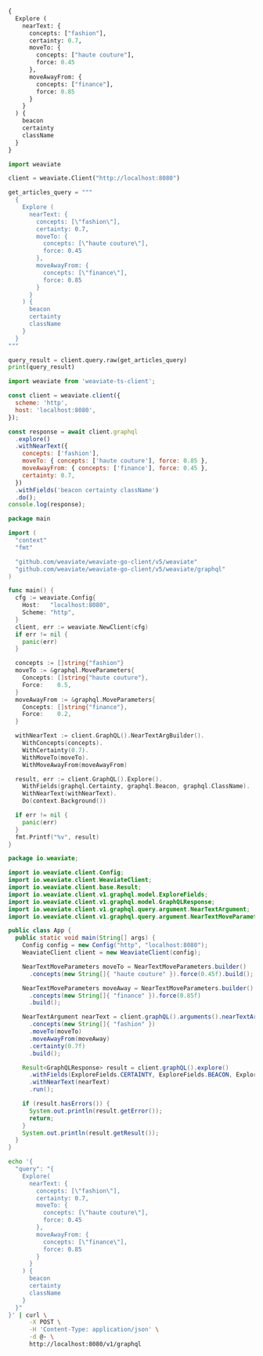 
<Tabs groupId="languages">
<TabItem value="graphql" label="GraphQL">

```graphql
{
  Explore (
    nearText: {
      concepts: ["fashion"],
      certainty: 0.7,
      moveTo: {
        concepts: ["haute couture"],
        force: 0.45
      },
      moveAwayFrom: {
        concepts: ["finance"],
        force: 0.85
      }
    }
  ) {
    beacon
    certainty
    className
  }
}
```

</TabItem>
<TabItem value="py" label="Python">

```python
import weaviate

client = weaviate.Client("http://localhost:8080")

get_articles_query = """
  {
    Explore (
      nearText: {
        concepts: [\"fashion\"],
        certainty: 0.7,
        moveTo: {
          concepts: [\"haute couture\"],
          force: 0.45
        },
        moveAwayFrom: {
          concepts: [\"finance\"],
          force: 0.85
        }
      }
    ) {
      beacon
      certainty
      className
    }
  }
"""

query_result = client.query.raw(get_articles_query)
print(query_result)
```

</TabItem>
<TabItem value="js" label="JS/TS Client v2">

```js
import weaviate from 'weaviate-ts-client';

const client = weaviate.client({
  scheme: 'http',
  host: 'localhost:8080',
});

const response = await client.graphql
  .explore()
  .withNearText({
    concepts: ['fashion'],
    moveTo: { concepts: ['haute couture'], force: 0.85 },
    moveAwayFrom: { concepts: ['finance'], force: 0.45 },
    certainty: 0.7,
  })
  .withFields('beacon certainty className')
  .do();
console.log(response);
```

</TabItem>
<TabItem value="go" label="Go">

```go
package main

import (
  "context"
  "fmt"

  "github.com/weaviate/weaviate-go-client/v5/weaviate"
  "github.com/weaviate/weaviate-go-client/v5/weaviate/graphql"
)

func main() {
  cfg := weaviate.Config{
    Host:   "localhost:8080",
    Scheme: "http",
  }
  client, err := weaviate.NewClient(cfg)
  if err != nil {
    panic(err)
  }

  concepts := []string{"fashion"}
  moveTo := &graphql.MoveParameters{
    Concepts: []string{"haute couture"},
    Force:    0.5,
  }
  moveAwayFrom := &graphql.MoveParameters{
    Concepts: []string{"finance"},
    Force:    0.2,
  }

  withNearText := client.GraphQL().NearTextArgBuilder().
    WithConcepts(concepts).
    WithCertainty(0.7).
    WithMoveTo(moveTo).
    WithMoveAwayFrom(moveAwayFrom)

  result, err := client.GraphQL().Explore().
    WithFields(graphql.Certainty, graphql.Beacon, graphql.ClassName).
    WithNearText(withNearText).
    Do(context.Background())

  if err != nil {
    panic(err)
  }
  fmt.Printf("%v", result)
}
```

</TabItem>

<TabItem value="java" label="Java">

```java
package io.weaviate;

import io.weaviate.client.Config;
import io.weaviate.client.WeaviateClient;
import io.weaviate.client.base.Result;
import io.weaviate.client.v1.graphql.model.ExploreFields;
import io.weaviate.client.v1.graphql.model.GraphQLResponse;
import io.weaviate.client.v1.graphql.query.argument.NearTextArgument;
import io.weaviate.client.v1.graphql.query.argument.NearTextMoveParameters;

public class App {
  public static void main(String[] args) {
    Config config = new Config("http", "localhost:8080");
    WeaviateClient client = new WeaviateClient(config);

    NearTextMoveParameters moveTo = NearTextMoveParameters.builder()
      .concepts(new String[]{ "haute couture" }).force(0.45f).build();

    NearTextMoveParameters moveAway = NearTextMoveParameters.builder()
      .concepts(new String[]{ "finance" }).force(0.85f)
      .build();

    NearTextArgument nearText = client.graphQL().arguments().nearTextArgBuilder()
      .concepts(new String[]{ "fashion" })
      .moveTo(moveTo)
      .moveAwayFrom(moveAway)
      .certainty(0.7f)
      .build();

    Result<GraphQLResponse> result = client.graphQL().explore()
      .withFields(ExploreFields.CERTAINTY, ExploreFields.BEACON, ExploreFields.CLASS_NAME)
      .withNearText(nearText)
      .run();

    if (result.hasErrors()) {
      System.out.println(result.getError());
      return;
    }
    System.out.println(result.getResult());
  }
}
```

</TabItem>
<TabItem value="curl" label="Curl">

```bash
echo '{
  "query": "{
    Explore(
      nearText: {
        concepts: [\"fashion\"],
        certainty: 0.7,
        moveTo: {
          concepts: [\"haute couture\"],
          force: 0.45
        },
        moveAwayFrom: {
          concepts: [\"finance\"],
          force: 0.85
        }
      }
    ) {
      beacon
      certainty
      className
    }
  }"
}' | curl \
      -X POST \
      -H 'Content-Type: application/json' \
      -d @- \
      http://localhost:8080/v1/graphql
```

</TabItem>
</Tabs>
